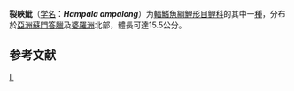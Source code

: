 {{Speciesbox 
| taxon = Hampala ampalong
| status = NE
| status_system = IUCN3.1
| [[Bleeker|Bleeker]], 1852
| synonyms = *''Barbus ampalong''<br /><small>Bleeker, 1852</small> ''
*''Capoeta ampalong''<br /><small>Bleeker, 1852</small> ''
}}

'''裂峽魮'''（[[学名|学名]]：'''''Hampala ampalong'''''）为[[輻鰭魚綱|輻鰭魚綱]][[鯉形目|鯉形目]][[鲤科|鲤科]]的其中一[[種|種]]，分布於[[亞洲|亞洲]][[蘇門答臘|蘇門答臘]]及[[婆羅洲|婆羅洲]]北部，體長可達15.5公分。

== 参考文献 ==
{{reflist}}
{{Taxonbar}}

[[Category:裂峽魮屬|L]]
